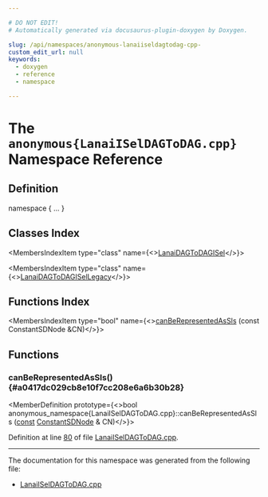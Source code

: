 ```yaml
---

# DO NOT EDIT!
# Automatically generated via docusaurus-plugin-doxygen by Doxygen.

slug: /api/namespaces/anonymous-lanaiiseldagtodag-cpp-
custom_edit_url: null
keywords:
  - doxygen
  - reference
  - namespace

---
```





# The `anonymous{LanaiISelDAGToDAG.cpp}` Namespace Reference

<DoxygenPage pluginConfig={pluginConfig}>



## Definition

<CodeBlock>namespace &#123; ... &#125;</CodeBlock>

## Classes Index

<MembersIndex>

<MembersIndexItem
  type="class"
  name={<><a href="/docs/api/classes/anonymous-namespace-lanaiiseldagtodag-cpp-/lanaidagtodagisel">LanaiDAGToDAGISel</a></>}>
</MembersIndexItem>

<MembersIndexItem
  type="class"
  name={<><a href="/docs/api/classes/anonymous-namespace-lanaiiseldagtodag-cpp-/lanaidagtodagisellegacy">LanaiDAGToDAGISelLegacy</a></>}>
</MembersIndexItem>

</MembersIndex>

## Functions Index

<MembersIndex>

<MembersIndexItem
  type="bool"
  name={<><a href="#a0417dc029cb8e10f7cc208e6a6b30b28">canBeRepresentedAsSls</a> (const ConstantSDNode &amp;CN)</>}>
</MembersIndexItem>

</MembersIndex>


<SectionDefinition>

## Functions

### canBeRepresentedAsSls() {#a0417dc029cb8e10f7cc208e6a6b30b28}

<MemberDefinition
  prototype={<>bool anonymous&#95;namespace&#123;LanaiISelDAGToDAG.cpp&#125;::canBeRepresentedAsSls (<a href="/docs/api/files/lib/lib/target/lib/target/aarch64/aarch64promoteconstant-cpp/#a90f8350fecae261c25be85d38b451bff">const</a> <a href="/docs/api/classes/llvm/constantsdnode">ConstantSDNode</a> &amp; CN)</>}>

Definition at line <a href="/docs/api/files/lib/lib/target/lib/target/lanai/lanaiiseldagtodag-cpp/#l00080">80</a> of file <a href="/docs/api/files/lib/lib/target/lib/target/lanai/lanaiiseldagtodag-cpp">LanaiISelDAGToDAG.cpp</a>.
</MemberDefinition>

</SectionDefinition>

<hr/>

The documentation for this namespace was generated from the following file:

<ul>
<li><a href="/docs/api/files/lib/lib/target/lib/target/lanai/lanaiiseldagtodag-cpp">LanaiISelDAGToDAG.cpp</a></li>
</ul>

</DoxygenPage>
